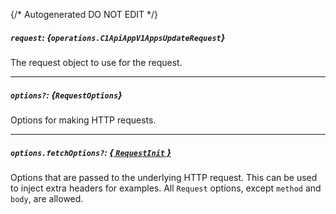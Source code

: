 {/* Autogenerated DO NOT EDIT  */}

##### `request`: *{`operations.C1ApiAppV1AppsUpdateRequest`}*
The request object to use for the request.
<Collapsible openLabel={Labels.showProperties} closeLabel={Labels.hideProperties}>
    <C1ApiAppV1AppsUpdateRequest/>
</Collapsible>

---
##### `options?`: *{`RequestOptions`}*
Options for making HTTP requests.

---
##### `options.fetchOptions?`: [*{ `RequestInit` }*](https://developer.mozilla.org/en-US/docs/Web/API/Request/Request#options)
Options that are passed to the underlying HTTP request. This can be used to inject extra headers for examples. All `Request` options, except `method` and `body`, are allowed.



